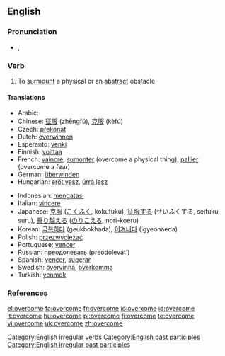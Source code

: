 ==English==

===Pronunciation===
*{{IPA|/ˌovə(ɹ)ˈkʌm/}}, {{SAMPA|/%ov@(r\)"kVm/}}

===Verb===
{{en-verb|overcomes|overcoming|overcame|overcome}}

# To [[surmount]] a physical or an [[abstract]] obstacle

====Translations====
{{top}}
*Arabic: {{Arab|[[هزم]]}} {{IPAchar|(házama)}}
*Chinese: [[征服]] (zhēngfú), [[克服]] (kèfú)
*Czech: [[překonat]]
*Dutch: [[overwinnen]]
*Esperanto: [[venki]]
*Finnish: [[voittaa]]
*French: [[vaincre]], [[sumonter]] (overcome a physical thing), [[pallier]] (overcome a fear)
*German: [[überwinden]]
*Hungarian: [[erőt vesz]], [[úrrá lesz]]
{{mid}}
*Indonesian: [[atas|mengatasi]]
*Italian: [[vincere]]
*Japanese: [[克服]] ([[こくふく]], kokufuku), [[征服]]する (せいふくする, seifuku suru), [[乗り越える]] ([[のりこえる]], nori-koeru)
*Korean: [[극복하다]] (geukbokhada), [[이겨내다]] (igyeonaeda)
*Polish: [[przezwyciężać]]
*Portuguese: [[vencer]]
*Russian: [[преодолевать]] (preodolevát’)
*Spanish: [[vencer]], [[superar]]
*Swedish: [[övervinna]], [[överkomma]]
*Turkish: [[yenmek]]
{{bottom}}

===References===
{{R:Century 1911}}
{{R:Webster 1913}}

[[Category:English irregular verbs]]
[[Category:English past participles]]
[[Category:English irregular past participles]]

[[el:overcome]]
[[fa:overcome]]
[[fr:overcome]]
[[io:overcome]]
[[id:overcome]]
[[it:overcome]]
[[hu:overcome]]
[[pl:overcome]]
[[fi:overcome]]
[[te:overcome]]
[[vi:overcome]]
[[uk:overcome]]
[[zh:overcome]]